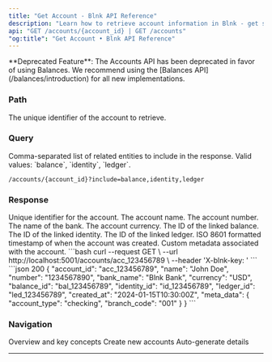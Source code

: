 ```yaml
---
title: "Get Account - Blnk API Reference"
description: "Learn how to retrieve account information in Blnk - get specific accounts by ID or list all accounts with comprehensive API documentation."
api: "GET /accounts/{account_id} | GET /accounts"
"og:title": "Get Account • Blnk API Reference"
---
```




<Warning>
**Deprecated Feature**: The Accounts API has been deprecated in favor of using Balances. We recommend using the [Balances API](/balances/introduction) for all new implementations.
</Warning>

<Key />

### Path
<ParamField path="account_id" type="string" required>
  The unique identifier of the account to retrieve.
</ParamField>

### Query
<ParamField query="include" type="array">
  Comma-separated list of related entities to include in the response. Valid values: `balance`, `identity`, `ledger`.

  ```
  /accounts/{account_id}?include=balance,identity,ledger
  ```
</ParamField>

### Response
<ResponseField name="account_id" type="string">
  Unique identifier for the account.
</ResponseField>
<ResponseField name="name" type="string">
  The account name.
</ResponseField>
<ResponseField name="number" type="string">
  The account number.
</ResponseField>
<ResponseField name="bank_name" type="string">
  The name of the bank.
</ResponseField>
<ResponseField name="currency" type="string">
  The account currency.
</ResponseField>
<ResponseField name="balance_id" type="string">
  The ID of the linked balance.
</ResponseField>
<ResponseField name="identity_id" type="string">
  The ID of the linked identity.
</ResponseField>
<ResponseField name="ledger_id" type="string">
  The ID of the linked ledger.
</ResponseField>
<ResponseField name="created_at" type="timestamp">
  ISO 8601 formatted timestamp of when the account was created.
</ResponseField>
<ResponseField name="meta_data" type="object">
  Custom metadata associated with the account.
</ResponseField>

<RequestExample>
```bash
curl --request GET \
  --url http://localhost:5001/accounts/acc_123456789 \
  --header 'X-blnk-key: <api-key>'
```
</RequestExample>

<ResponseExample>
```json 200
{
  "account_id": "acc_123456789",
  "name": "John Doe",
  "number": "1234567890",
  "bank_name": "Blnk Bank",
  "currency": "USD",
  "balance_id": "bal_123456789",
  "identity_id": "id_123456789",
  "ledger_id": "led_123456789",
  "created_at": "2024-01-15T10:30:00Z",
  "meta_data": {
    "account_type": "checking",
    "branch_code": "001"
  }
}
```
</ResponseExample>

### Navigation

<CardGroup cols={3}>
<Card title="Introduction" icon="book-user" href="/accounts/introduction">
  Overview and key concepts
</Card>

<Card title="Create Account" icon="code" href="/accounts/create-account">
  Create new accounts
</Card>



<Card title="Account Generation" icon="code" href="/accounts/account-number-generation">
  Auto-generate details
</Card>
</CardGroup>

---

<NeedHelp /> 
